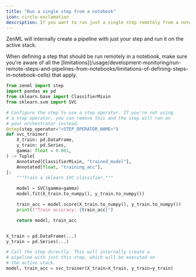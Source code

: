 ```yaml
---
title: "Run a single step from a notebook"
icon: circle-exclamation
description: If you want to run just a single step remotely from a notebook, you can simply call the step as you would with a normal Python function.
---
```


ZenML will internally create a pipeline with just your step and run it on the active stack.

<Info>
    When defining a step that should be run remotely in a notebook, make sure you're aware of all the [limitations](/usage/development-monitoring/run-remote-steps-and-pipelines-from-notebooks/limitations-of-defining-steps-in-notebook-cells) that apply.
</Info>

```py
from zenml import step
import pandas as pd
from sklearn.base import ClassifierMixin
from sklearn.svm import SVC

# Configure the step to use a step operator. If you're not using
# a step operator, you can remove this and the step will run on
# your orchestrator instead.
@step(step_operator="<STEP_OPERATOR_NAME>")
def svc_trainer(
    X_train: pd.DataFrame,
    y_train: pd.Series,
    gamma: float = 0.001,
) -> Tuple[
    Annotated[ClassifierMixin, "trained_model"],
    Annotated[float, "training_acc"],
]:
    """Train a sklearn SVC classifier."""

    model = SVC(gamma=gamma)
    model.fit(X_train.to_numpy(), y_train.to_numpy())

    train_acc = model.score(X_train.to_numpy(), y_train.to_numpy())
    print(f"Train accuracy: {train_acc}")

    return model, train_acc


X_train = pd.DataFrame(...)
y_train = pd.Series(...)

# Call the step directly. This will internally create a
# pipeline with just this step, which will be executed on
# the active stack.
model, train_acc = svc_trainer(X_train=X_train, y_train=y_train)
```
